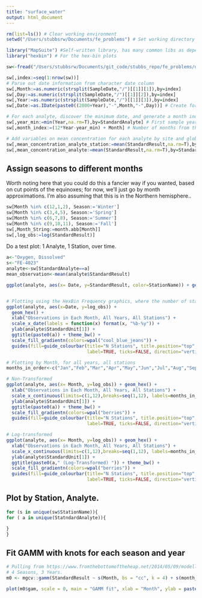 ```yaml
---
title: "surface_water"
output: html_document
---
```


```r

rm(list=ls()) # Clear working environment
setwd("/Users/stubbsrw/Documents/fe_problems") # Set working directory

library("MapSuite") #Self-written library, has many common libs as dependencies
library("hexbin") # For the hex-bin plots

sw<-fread("/Users/stubbsrw/Documents/git_code/stubbs_repo/fe_problems/data/Dataset_C.csv") # surface water observations

sw[,index:=seq(1:nrow(sw))]
# Parse out date information from character date column
sw[,Month:=as.numeric(strsplit(SampleDate,"/")[[1]][1]),by=index]
sw[,Day:=as.numeric(strsplit(SampleDate,"/")[[1]][2]),by=index]
sw[,Year:=as.numeric(strsplit(SampleDate,"/")[[1]][3]),by=index]
sw[,Date:=as.IDate(paste0((2000+Year),"-",Month,"-",Day))] # Create formal column of integer-date

# For each analyte, discover the minimum date, and generate a month index from that date:
sw[,year_min:=min(Year,na.rm=T),by=StandardAnalyte] # First sample year, calculated by each analyte
sw[,month_index:=(12*Year-year_min) + Month] # Number of months from the start of the samples

# Add variables on mean concentration for each analyte by site and globally/for all samples
sw[,mean_concentration_analyte_station:=mean(StandardResult,na.rm=T),by=list(StationName,StandardAnalyte)]
sw[,mean_concentration_analyte:=mean(StandardResult,na.rm=T),by=StandardAnalyte]

```

## Assign seasons to different months

Worth noting here that you could do this a fancier way if you wanted, based on cut points of the equinoxes; for now, we'll just go by month approximations. I'm also assuming that this is in the Northern hemisphere..

```r
sw[Month %in% c(12,1,2), Season:='Winter']
sw[Month %in% c(3,4,5), Season:='Spring']
sw[Month %in% c(6,7,8), Season:='Summer']
sw[Month %in% c(9,10,11), Season:='Fall']
sw[,Month_String:=month.abb[Month]]
sw[,log_obs:=log(StandardResult)]
```
Do a test plot: 1 Analyte, 1 Station, over time. 

```r
a<-"Oxygen, Dissolved"
s<-"FE-4023"
analyte<-sw[StandardAnalyte==a]
mean_observation<-mean(analyte$StandardResult)

ggplot(analyte, aes(x= Date, y=StandardResult, color=StationName)) + geom_hex() + xlab("") + ylab(analyte$StandardUnit[1]) + ggtitle(a) + scale_x_date(labels = function(x) format(x, "%b-%y"))


# Plotting using the HexBin Frequency graphics, where the number of stations 
ggplot(analyte, aes(x=Date, y=log_obs)) + 
  geom_hex() + 
  xlab("Observations in Each Month, All Years, All Stations") + 
  scale_x_date(labels = function(x) format(x, "%b-%y")) + 
  ylab(analyte$StandardUnit[1]) + 
  ggtitle(paste0(a)) + theme_bw() + 
  scale_fill_gradientn(colors=wpal("cool_blue_jeans")) +
  guides(fill=guide_colourbar(title="N Stations", title.position="top", barheight=10, barwidth=1,
                              label=TRUE, ticks=FALSE, direction="vertical")) 

# Plotting by Month, for all years, all stations 
months_in_order<-c("Jan","Feb","Mar","Apr","May","Jun","Jul","Aug","Sep","Oct","Nov","Dec")

# Non-Transformed
ggplot(analyte, aes(x= Month, y=log_obs)) + geom_hex() + 
  xlab("Observations in Each Month, All Years, All Stations") + 
  scale_x_continuous(limits=c(1,12),breaks=seq(1,12), labels=months_in_order) +
  ylab(analyte$StandardUnit[1]) + 
  ggtitle(paste0(a)) + theme_bw() + 
  scale_fill_gradientn(colors=wpal("berries")) +
  guides(fill=guide_colourbar(title="N Stations", title.position="top", barheight=10, barwidth=1,
                              label=TRUE, ticks=FALSE, direction="vertical")) 

# Log-transformed
ggplot(analyte, aes(x= Month, y=log_obs)) + geom_hex() + 
  xlab("Observations in Each Month, All Years, All Stations") + 
  scale_x_continuous(limits=c(1,12),breaks=seq(1,12), labels=months_in_order) +
  ylab(analyte$StandardUnit[1]) + 
  ggtitle(paste0(a," (Log-Transformed) ")) + theme_bw() + 
  scale_fill_gradientn(colors=wpal("berries")) +
  guides(fill=guide_colourbar(title="N Stations", title.position="top", barheight=10, barwidth=1,
                              label=TRUE, ticks=FALSE, direction="vertical")) 

```

## Plot by Station, Analyte. 

```r
for (s in unique(sw$StationName)){
for ( a in unique(StatndardAnalyte)){

}
}
```

## Fit GAMM with knots for each season and year

```r
# Pulling from https://www.fromthebottomoftheheap.net/2014/05/09/modelling-seasonal-data-with-gam/
# 4 Seasons, 3 Years.
m0 <- mgcv::gamm(StandardResult ~ s(Month, bs = "cc", k = 4) + s(month_index, k = 3) + as.factor(StationName), data = analyte)

plot(m0$gam, scale = 0, main = "GAMM fit", xlab = "Month", ylab = paste0(a," Seasonal Effect"))

```


